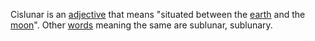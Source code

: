 Cislunar is an [[adjective]] that means "situated between the [[earth]] and the [[moon]]". Other [[word|words]] meaning the same are sublunar, sublunary.